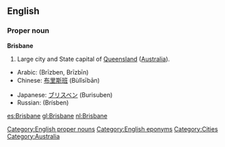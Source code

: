 ==English==

===Proper noun===
'''Brisbane'''

#Large city and State capital of [[Queensland]] ([[Australia]]).

{{trans-top|Capital of Queensland, Australia}}
* Arabic: {{Arab|[[بريزبين]]}} (Brīzben, Brīzbīn)
* Chinese: [[布里斯班]] (Bùlǐsībān)
{{trans-mid}}
* Japanese: [[ブリスベン]] (Burisuben)
* Russian: {{t|ru|Брисбен|sc=Cyrl|m}} (Brísben)
{{trans-bottom}}


[[Category:English proper nouns]]
[[Category:English eponyms]]
[[Category:Cities]]
[[Category:Australia]]

[[es:Brisbane]]
[[gl:Brisbane]]
[[nl:Brisbane]]
